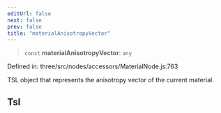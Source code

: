 ```yaml
---
editUrl: false
next: false
prev: false
title: "materialAnisotropyVector"
---
```


> `const` **materialAnisotropyVector**: `any`

Defined in: three/src/nodes/accessors/MaterialNode.js:763

TSL object that represents the anisotropy vector of the current material.

## Tsl
